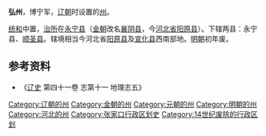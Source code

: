 {{for|唐代的弘州|弘州 (甘肃)}}
'''弘州'''，博宁军，[[辽朝|辽朝]]时设置的[[州|州]]。

[[统和|统和]]中置，[[治所|治所]]在[[永宁县|永宁县]]（[[金朝|金朝]]改名[[襄阴县|襄阴县]]，今[[河北省|河北省]][[阳原县|阳原县]]）。下辖两县：永宁县、[[顺圣县|顺圣县]]。辖境相当今河北省[[阳原县|阳原县]]及[[宣化县|宣化县]]西南部地。[[明朝|明朝]]初年废。

== 参考资料 ==

*《[[辽史|辽史]] 第四十一卷 志第十一 地理志五》

{{辽朝行政区划|nocat}}
{{河北行政区划小作品}}
{{DEFAULTSORT:H}}
[[Category:辽朝的州|Category:辽朝的州]]
[[Category:金朝的州|Category:金朝的州]]
[[Category:元朝的州|Category:元朝的州]]
[[Category:明朝的州|Category:明朝的州]]
[[Category:河北的州|Category:河北的州]]
[[Category:张家口行政区划史|Category:张家口行政区划史]]
[[Category:14世纪废除的行政区划|Category:14世纪废除的行政区划]]